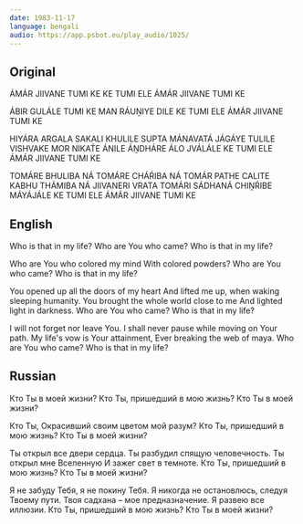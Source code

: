 ```yaml
---
date: 1983-11-17
language: bengali
audio: https://app.psbot.eu/play_audio/1025/
---
```


## Original

ÁMÁR JIIVANE TUMI KE
KE TUMI ELE
ÁMÁR JIIVANE TUMI KE

ÁBIR GULÁLE TUMI KE
MAN RÁUṊIYE DILE
KE TUMI ELE
ÁMÁR JIIVANE TUMI KE

HIYÁRA ARGALA SAKALI KHULILE
SUPTA MÁNAVATÁ JÁGÁYE TULILE
VISHVAKE MOR NIKAT́E ÁNILE
ÁṊDHÁRE ÁLO JVÁLÁLE
KE TUMI ELE
ÁMÁR JIIVANE TUMI KE

TOMÁRE BHULIBA NÁ TOMÁRE CHÁŔIBA NÁ
TOMÁR PATHE CALITE KABHU THÁMIBA NÁ
JIIVANERI VRATA TOMÁRI SÁDHANÁ
CHIṊŔIBE MÁYÁJÁLE
KE TUMI ELE
ÁMÁR JIIVANE TUMI KE

## English

Who is that in my life?
Who are You who came?
Who is that in my life?

Who are You who colored my mind
With colored powders?
Who are You who came?
Who is that in my life?

You opened up all the doors of my heart
And lifted me up, when waking sleeping humanity.
You brought the whole world close to me
And lighted light in darkness.
Who are You who came?
Who is that in my life?

I will not forget nor leave You.
I shall never pause while moving on Your path.
My life's vow is Your attainment,
Ever breaking the web of maya.
Who are You who came?
Who is that in my life?

## Russian

Кто Ты в моей жизни?
Кто Ты, пришедший в мою жизнь?
Кто Ты в моей жизни?

Кто Ты,
Окрасивший своим цветом мой разум?
Кто Ты, пришедший в мою жизнь?
Кто Ты в моей жизни?

Ты открыл все двери сердца.
Ты разбудил спящую человечность.
Ты открыл мне Вселенную
И зажег свет в темноте.
Кто Ты, пришедший в мою жизнь?
Кто Ты в моей жизни?

Я не забуду Тебя, я не покину Тебя.
Я никогда не остановлюсь, следуя Твоему пути.
Твоя садхана – мое предназначение.
Я развею все иллюзии.
Кто Ты, пришедший в мою жизнь?
Кто Ты в моей жизни?

